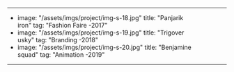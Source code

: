 ---
- image: "/assets/imgs/project/img-s-18.jpg"
  title: "Panjarik <br> iron"
  tag: "Fashion Faire -2017"
- image: "/assets/imgs/project/img-s-19.jpg"
  title: "Trigover <br> usky"
  tag: "Branding -2018"
- image: "/assets/imgs/project/img-s-20.jpg"
  title: "Benjamine <br> squad"
  tag: "Animation -2019"
---